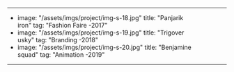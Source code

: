 ---
- image: "/assets/imgs/project/img-s-18.jpg"
  title: "Panjarik <br> iron"
  tag: "Fashion Faire -2017"
- image: "/assets/imgs/project/img-s-19.jpg"
  title: "Trigover <br> usky"
  tag: "Branding -2018"
- image: "/assets/imgs/project/img-s-20.jpg"
  title: "Benjamine <br> squad"
  tag: "Animation -2019"
---